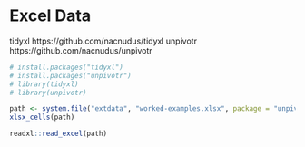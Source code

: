 
# Excel Data  

tidyxl https://github.com/nacnudus/tidyxl
unpivotr https://github.com/nacnudus/unpivotr  

```r
# install.packages("tidyxl")
# install.packages("unpivotr")
# library(tidyxl)
# library(unpivotr)
```

```r
path <- system.file("extdata", "worked-examples.xlsx", package = "unpivotr")
xlsx_cells(path)
```

```r
readxl::read_excel(path)
```

